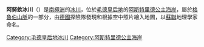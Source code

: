 {{Coord|71|17|S|13|31|E|display=title}}

'''阿努欽冰川'''（{{lang-en|Anuchin Glacier}}）是[[南極洲|南極洲]]的[[冰川|冰川]]，位於[[毛德皇后地|毛德皇后地]]的[[阿斯特里德公主海岸|阿斯特里德公主海岸]]，屬於[[格魯伯山脈|格魯伯山脈]]的一部分，由[[德國|德國]]探險隊發現和根據空中照片繪入地圖，以[[蘇聯|蘇聯]]地理學家命名。

{{DEFAULTSORT:Anuchin Glacier}}
[[Category:毛德皇后地冰川|Category:毛德皇后地冰川]]
[[Category:阿斯特里德公主海岸|Category:阿斯特里德公主海岸]]


{{PrincessAstridCoast-geo-stub}}
